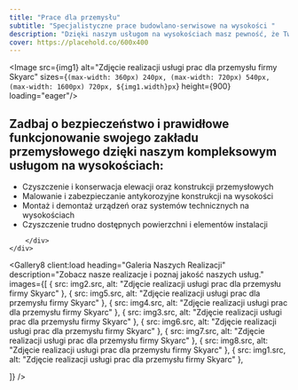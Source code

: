 ```yaml
---
title: "Prace dla przemysłu"
subtitle: "Specjalistyczne prace budowlano-serwisowe na wysokości "
description: "Dzięki naszym usługom na wysokościach masz pewność, że Twój zakład będzie działał bezpiecznie i sprawnie. Wykorzystujemy nowoczesne techniki alpinistyczne, aby zapewnić skuteczne i bezpieczne wykonanie nawet najbardziej wymagających zadań.  "
cover: https://placehold.co/600x400
---
```


<Header36 
  heading={frontmatter.title}
  subheading={frontmatter.subtitle}
  description={frontmatter.description}>
<Image src={img1} alt="Zdjęcie realizacji usługi prac dla przemysłu firmy Skyarc"   sizes={`(max-width: 360px) 240px, (max-width: 720px) 540px, (max-width: 1600px) 720px, ${img1.width}px`}
  height={900}  loading="eager"/>
  </Header36>
<div data-sal="fade" className="container px-[5%] py-16 md:py-24 lg:py-28 text-xl border-b-2 border-primary">
	<div className="flex flex-col md:flex-row gap-x-20">
  	<h2 className=" flex-1 text-5xl mb-3 min-w-64 block">Zadbaj o bezpieczeństwo i prawidłowe funkcjonowanie swojego zakładu przemysłowego dzięki naszym kompleksowym usługom na wysokościach:</h2>
		<div className="flex-1">
			<ul className="md:list-disc flex gap-y-5 flex-col">
			<li>Czyszczenie i konserwacja elewacji oraz konstrukcji przemysłowych</li>
			<li>Malowanie i zabezpieczanie antykorozyjne konstrukcji na wysokości</li>
			<li>Montaż i demontaż urządzeń oraz systemów technicznych na wysokościach</li>
			<li>Czyszczenie trudno dostępnych powierzchni i elementów instalacji</li>
			</ul>
	
		</div>
	</div>
</div>

<Gallery8 client:load
  heading="Galeria Naszych Realizacji"
  description="Zobacz nasze realizacje i poznaj jakość naszych usług."
  images={[
    {  src: img2.src, alt: "Zdjęcie realizacji usługi prac dla przemysłu firmy Skyarc" },
    {  src: img5.src, alt: "Zdjęcie realizacji usługi prac dla przemysłu firmy Skyarc" },
    {  src: img4.src, alt: "Zdjęcie realizacji usługi prac dla przemysłu firmy Skyarc" },
    {  src: img3.src, alt: "Zdjęcie realizacji usługi prac dla przemysłu firmy Skyarc" },
    {  src: img6.src, alt: "Zdjęcie realizacji usługi prac dla przemysłu firmy Skyarc" },
	{  src: img7.src, alt: "Zdjęcie realizacji usługi prac dla przemysłu firmy Skyarc" },
	{  src: img8.src, alt: "Zdjęcie realizacji usługi prac dla przemysłu firmy Skyarc" },
	{  src: img1.src, alt: "Zdjęcie realizacji usługi prac dla przemysłu firmy Skyarc" },

  ]}
/>